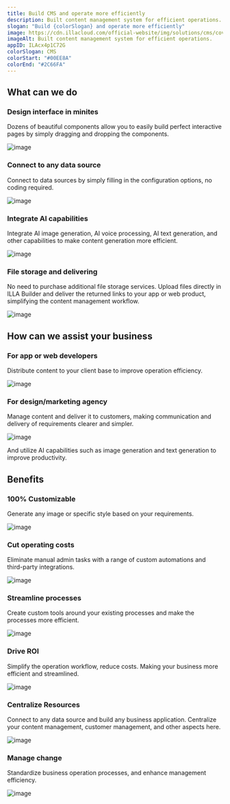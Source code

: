 ```yaml
---
title: Build CMS and operate more efficiently
description: Built content management system for efficient operations. AI-powered, integrate with AI capabilities, enabling you to efficiently create both visual and textual content. File management, support file storage and delivering, simplifying the content management workflow.
slogan: "Build {colorSlogan} and operate more efficiently"
image: https://cdn.illacloud.com/official-website/img/solutions/cms/cover.svg
imageAlt: Built content management system for efficient operations.
appID: ILAcx4p1C72G
colorSlogan: CMS
colorStart: "#00EE8A"
colorEnd: "#2C66FA"
---
```


## What can we do

### Design interface in minites

Dozens of beautiful components allow you to easily build perfect interactive pages by simply dragging and dropping the components.

![image](https://cdn.illacloud.com/official-website/img/solutions/cms/design-in-minutes.svg)

### Connect to any data source

Connect to data sources by simply filling in the configuration options, no coding required.

![image](https://cdn.illacloud.com/official-website/img/solutions/cms/data-source.svg)

### Integrate AI capabilities

Integrate AI image generation, AI voice processing, AI text generation, and other capabilities to make content generation more efficient.

![image](https://cdn.illacloud.com/official-website/img/solutions/cms/ai.gif)

### File storage and  delivering

No need to purchase additional file storage services. Upload files directly in ILLA Builder and deliver the returned links to your app or web product, simplifying the content management workflow.

![image](https://cdn.illacloud.com/official-website/img/solutions/cms/storage.svg)

## How can we assist your business

### For app or web developers

Distribute content to your client base to improve operation efficiency.

![image](https://cdn.illacloud.com/official-website/img/solutions/cms/developer.svg)

### For design/marketing agency

Manage content and deliver it to customers, making communication and delivery of requirements clearer and simpler.

![image](https://cdn.illacloud.com/official-website/img/solutions/cms/agency.svg)

And utilize AI capabilities such as image generation and text generation to improve productivity.

## Benefits

### 100% Customizable

Generate any image or specific style based on your requirements.

![image](https://cdn.illacloud.com/official-website/img/solutions/custom.svg)

### Cut operating costs

Eliminate manual admin tasks with a range of custom automations and third-party integrations.

![image](https://cdn.illacloud.com/official-website/img/solutions/cut-cost.svg)

### Streamline processes

Create custom tools around your existing processes and make the processes more efficient.

![image](https://cdn.illacloud.com/official-website/img/solutions/process.svg)

### Drive ROI

Simplify the operation workflow, reduce costs. Making your business more efficient and streamlined.

![image](https://cdn.illacloud.com/official-website/img/solutions/roi.svg)

### Centralize Resources

Connect to any data source and build any business application. Centralize your content management, customer management, and other aspects here.

![image](https://cdn.illacloud.com/official-website/img/solutions/centralize.svg)

### Manage change

Standardize business operation processes, and enhance management efficiency.

![image](https://cdn.illacloud.com/official-website/img/solutions/change.svg)
